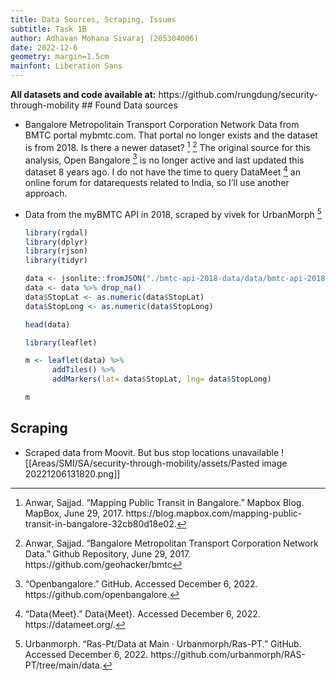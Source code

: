 ```yaml
---
title: Data Sources, Scraping, Issues
subtitle: Task 1B
author: Adhavan Mohana Sivaraj (205304006)
date: 2022-12-6
geometry: margin=1.5cm
mainfont: Liberation Sans
---
```


**All datasets and code available at:** https://github.com/rungdung/security-through-mobility
## Found Data sources

-   Bangalore Metropolitain Transport Corporation Network Data from BMTC portal mybmtc.com. That portal no longer exists and the dataset is from 2018. Is there a newer dataset? [^1] [^2] The original source for this analysis, Open Bangalore [^3] is no longer active and last updated this dataset 8 years ago. I do not have the time to query DataMeet [^4] an online forum for datarequests related to India, so I'll use another approach.

-   Data from the myBMTC API in 2018, scraped by vivek for UrbanMorph [^5]

    ```r
    library(rgdal)
    library(dplyr)
    library(rjson)
    library(tidyr)
    
    data <- jsonlite::fromJSON("./bmtc-api-2018-data/data/bmtc-api-2018-stops.json") %>% as.data.frame()
    data <- data %>% drop_na() 
    data$StopLat <- as.numeric(data$StopLat)
    data$StopLong <- as.numeric(data$StopLong)

    head(data)
    ```

    ```r
    library(leaflet)

    m <- leaflet(data) %>%
          addTiles() %>%
          addMarkers(lat= data$StopLat, lng= data$StopLong)
    
    m
    ```

## Scraping

-   Scraped data from Moovit. But bus stop locations unavailable
![[Areas/SMI/SA/security-through-mobility/assets/Pasted image 20221206131820.png]]

[^1]: Anwar, Sajjad. "Mapping Public Transit in Bangalore." Mapbox Blog. MapBox, June 29, 2017. https://blog.mapbox.com/mapping-public-transit-in-bangalore-32cb80d18e02.

[^2]: Anwar, Sajjad. "Bangalore Metropolitan Transport Corporation Network Data." Github Repository, June 29, 2017. https://github.com/geohacker/bmtc

[^3]: "Openbangalore." GitHub. Accessed December 6, 2022. https://github.com/openbangalore.

[^4]: "Data{Meet}." Data{Meet}. Accessed December 6, 2022. https://datameet.org/.

[^5]: Urbanmorph. "Ras-Pt/Data at Main · Urbanmorph/Ras-PT." GitHub. Accessed December 6, 2022. https://github.com/urbanmorph/RAS-PT/tree/main/data.


